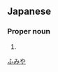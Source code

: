 ==Japanese==
{{ja-kanjitab|史|哉}}

===Proper noun===
{{ja-pos|proper|ふみや}}

# {{given name|male|lang=ja}}

[[Category:Japanese male given names|ふみや]]